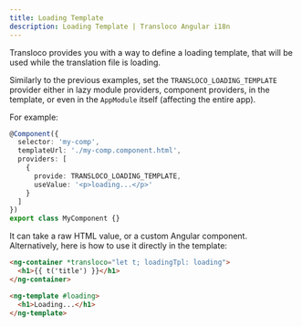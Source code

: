 ```yaml
---
title: Loading Template
description: Loading Template | Transloco Angular i18n
---
```


Transloco provides you with a way to define a loading template, that will be used while the translation file is loading.

Similarly to the previous examples, set the `TRANSLOCO_LOADING_TEMPLATE` provider either in lazy module providers, component providers, in the template, or even in the `AppModule` itself (affecting the entire app).

For example:


```ts {6,7} title="my-comp.component.ts"
@Component({
  selector: 'my-comp',
  templateUrl: './my-comp.component.html',
  providers: [
    {
      provide: TRANSLOCO_LOADING_TEMPLATE,
      useValue: '<p>loading...</p>'
    }
  ]
})
export class MyComponent {}
```

It can take a raw HTML value, or a custom Angular component. Alternatively, here is how to use it directly in the template:

```html {1} title="my-comp.component.html"
<ng-container *transloco="let t; loadingTpl: loading">
  <h1>{{ t('title') }}</h1>
</ng-container>

<ng-template #loading>
  <h1>Loading...</h1>
</ng-template>
```
